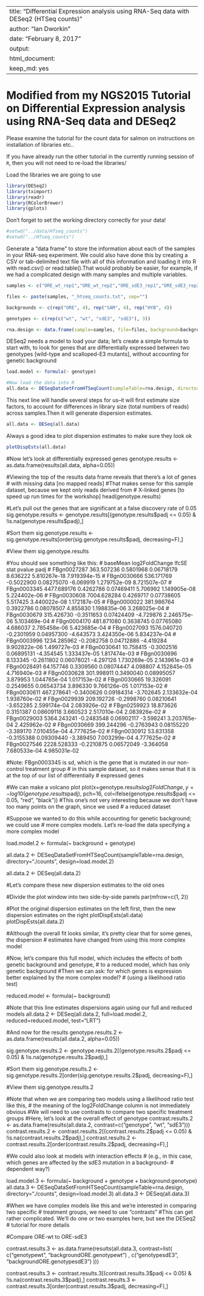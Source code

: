
---
title: "Differential Expression analysis using RNA-Seq data with DESeq2 (HTSeq counts)"
author: "Ian Dworkin"
date: "February 8, 2017"
output:
  html_document:
    keep_md: yes
---
# Modified from my NGS2015 Tutorial on Differential Expression analysis using RNA-Seq data and DESeq2

Please examine the tutorial for the count data for salmon on instructions on installation of libraries etc..

If you have already run the other tutorial in the currently running session of `R`, then you will not need to re-load the libraries/


Load the libraries we are going to use
```r
library(DESeq2)
library(tximport)
library(readr)
library(RColorBrewer)
library(gplots)
```

Don't forget to set the working directory correctly for your data!
```r
#setwd("../data/HTseq_counts")
#setwd("../HTseq_counts")

```
Generate a "data frame" to store the information about each of the samples in your RNA-seq experiment. We could also have done this by creating a CSV or tab-delimited text file with
all of this information and loading it into R with read.csv() or read.table().That would probably be easier, for example, if we had a complicated design with many samples and multiple variables.

```r
samples <- c("ORE_wt_rep1","ORE_wt_rep2","ORE_sdE3_rep1","ORE_sdE3_rep2","SAM_wt_rep1","SAM_wt_rep2","SAM_sdE3_rep1","SAM_sdE3_rep2","HYB_wt_rep1","HYB_wt_rep2","HYB_sdE3_rep1","HYB_sdE3_rep2")

files <- paste(samples, "_htseq_counts.txt", sep="")

backgrounds <- c(rep("ORE", 4), rep("SAM", 4), rep("HYB", 4))

genotypes <- c(rep(c("wt", "wt", "sdE3", "sdE3"), 3))

rna.design <- data.frame(sample=samples, file=files, background=backgrounds, genotype=genotypes)
```

DESeq2 needs a model to load your data; let's create a simple formula to start with, to look for genes that are differentially expressed between two genotypes [wild-type and scalloped-E3 mutants], without accounting for genetic background

```r
load.model <- formula(~ genotype)

#Now load the data into R
all.data <- DESeqDataSetFromHTSeqCount(sampleTable=rna.design, directory="./", design=load.model)
```

This next line will handle several steps for us--it will first estimate size factors, to account for differences in library size (total numbers of reads) across samples.Then it will generate dispersion estimates.

```r
all.data <- DESeq(all.data)
```

Always a good idea to plot dispersion estimates to make sure they look ok

```r
plotDispEsts(all.data)
```

#Now let's look at differentially expressed genes
genotype.results <- as.data.frame(results(all.data, alpha=0.05))

#Viewing the top of the results data frame reveals that there's a lot of genes
# with missing data [no mapped reads]
#That makes sense for this sample dataset, because we kept only reads derived from
# X-linked genes [to speed up run times for the workshop]
head(genotype.results)

#Let's pull out the genes that are significant at a false discovery rate of 0.05
sig.genotype.results <- genotype.results[(genotype.results$padj <= 0.05) & !is.na(genotype.results$padj),]

#Sort them
sig.genotype.results <- sig.genotype.results[order(sig.genotype.results$padj, decreasing=F),]

#View them
sig.genotype.results

#You should see something like this:
               # baseMean log2FoldChange      lfcSE      stat       pvalue         padj
# FBgn0027287  363.507236      0.5801968 0.06718179  8.636222 5.810267e-18 7.919394e-15
# FBgn0030666  536.171769     -0.5022900 0.08275070 -6.069919 1.279752e-09 8.721507e-07
# FBgn0003345 4477.689176      0.4262786 0.07469411  5.706992 1.149905e-08 5.224402e-06
# FBgn0030608 7004.628284      0.4269717 0.07738605  5.517425 3.440022e-08 1.172187e-05
# FBgn0000022  381.986764      0.3922786 0.08078507  4.855830 1.198835e-06 3.268025e-04
# FBgn0030679  315.426730     -0.3511653 0.07424409 -4.729876 2.246575e-06 5.103469e-04
# FBgn0004170  481.871080      0.3638745 0.07765080  4.686037 2.785458e-06 5.423685e-04
# FBgn0027093 1576.040720     -0.2301959 0.04957300 -4.643573 3.424350e-06 5.834237e-04
# FBgn0003996 1234.285962     -0.2082758 0.04712886 -4.419284 9.902822e-06 1.499727e-03
# FBgn0030641   10.758415     -0.3002516 0.06895131 -4.354545 1.333437e-05 1.817474e-03
# FBgn0030696    8.133345     -0.2611802 0.06078021 -4.297126 1.730269e-05 2.143961e-03
# FBgn0028491   64.157746      0.3309560 0.08074447  4.098807 4.152845e-05 4.716940e-03
# FBgn0030628  301.998911      0.3490040 0.08995057  3.879953 1.044765e-04 1.017153e-02
# FBgn0030665   19.326091      0.2549655 0.06543734  3.896330 9.766126e-05 1.017153e-02
# FBgn0030611  467.278641     -0.3400626 0.09184314 -3.702645 2.133632e-04 1.938760e-02
# FBgn0029939  209.192726     -0.2998760 0.08210641 -3.652285 2.599174e-04 2.083926e-02
# FBgn0259923   18.873626      0.3151387 0.08609118  3.660523 2.517010e-04 2.083926e-02
# FBgn0029003 5364.243241     -0.2483548 0.06902117 -3.598241 3.203765e-04 2.425962e-02
# FBgn0030669  399.244296     -0.2763943 0.08155220 -3.389170 7.010455e-04 4.777625e-02
# FBgn0030912   53.831358     -0.3155388 0.09309440 -3.389450 7.003299e-04 4.777625e-02
# FBgn0027546 2228.528333     -0.2210875 0.06572049 -3.364058 7.680533e-04 4.985031e-02

#Note: FBgn0003345 is sd, which is the gene that is mutated in our non-control treatment group
# in this sample dataset, so it makes sense that it is at the top of our list of differentially
# expressed genes

#We can make a volcano plot
plot(x=genotype.results$log2FoldChange, y=-log10(genotype.results$padj), pch=16, col=ifelse(genotype.results$padj <= 0.05, "red", "black"))
#This one's not very interesting because we don't have too many points on the graph, since we used
# a reduced dataset


#Suppose we wanted to do this while accounting for genetic background; we could use
# more complex models. Let's re-load the data specifying a more complex model

load.model.2 <- formula(~ background + genotype)

all.data.2 <- DESeqDataSetFromHTSeqCount(sampleTable=rna.design, directory="./counts", design=load.model.2)

all.data.2 <- DESeq(all.data.2)

#Let's compare these new dispersion estimates to the old ones

#Divide the plot window into two side-by-side panels
par(mfrow=c(1, 2))

#Plot the original dispersion estimates on the left first, then the new dispersion estimates on the right
plotDispEsts(all.data)
plotDispEsts(all.data.2)

#Although the overall fit looks similar, it's pretty clear that for some genes, the dispersion
# estimates have changed from using this more complex model

#Now, let's compare this full model, which includes the effects of both genetic background and genotype,
# to a reduced model, which has only genetic background
#Then we can ask: for which genes is expression better explained by the more complex model?
# (using a likelihood ratio test)

reduced.model <- formula(~ background)

#Note that this line estimates dispersions again using our full and reduced models
all.data.2 <- DESeq(all.data.2, full=load.model.2, reduced=reduced.model, test="LRT")

#And now for the results
genotype.results.2 <- as.data.frame(results(all.data.2, alpha=0.05))

sig.genotype.results.2 <- genotype.results.2[(genotype.results.2$padj <= 0.05) & !is.na(genotype.results.2$padj),]

#Sort them
sig.genotype.results.2 <- sig.genotype.results.2[order(sig.genotype.results.2$padj, decreasing=F),]

#View them
sig.genotype.results.2

#Note that when we are comparing two models using a likelihood ratio test like this,
# the meaning of the log2FoldChange column is not immediately obvious
#We will need to use contrasts to compare two specific treatment groups
#Here, let's look at the overall effect of genotype
contrast.results.2 <- as.data.frame(results(all.data.2, contrast=c("genotype", "wt", "sdE3")))
contrast.results.2 <- contrast.results.2[(contrast.results.2$padj <= 0.05) & !is.na(contrast.results.2$padj),]
contrast.results.2 <- contrast.results.2[order(contrast.results.2$padj, decreasing=F),]




#We could also look at models with interaction effects
# (e.g., in this case, which genes are affected by the sdE3 mutation in a background-
#  dependent way?)

load.model.3 <- formula(~ background + genotype + background:genotype)
all.data.3 <- DESeqDataSetFromHTSeqCount(sampleTable=rna.design, directory="./counts", design=load.model.3)
all.data.3 <- DESeq(all.data.3)

#When we have complex models like this and we're interested in comparing two specific
# treatment groups, we need to use "contrasts"
#This can get rather complicated. We'll do one or two examples here, but see the DESeq2
# tutorial for more details

#Compare ORE-wt to ORE-sdE3

contrast.results.3 <- as.data.frame(results(all.data.3, contrast=list(	c("genotypewt", "backgroundORE.genotypewt") ,
																		c("genotypesdE3", "backgroundORE.genotypesdE3")
						)))
						
contrast.results.3 <- contrast.results.3[(contrast.results.3$padj <= 0.05) & !is.na(contrast.results.3$padj),]
contrast.results.3 <- contrast.results.3[order(contrast.results.3$padj, decreasing=F),]